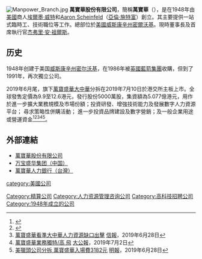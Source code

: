 {{Link style|time=2015-12-12T05:12:36+00:00}}
{{Infobox company
| name             = 万宝盛华<br>Manpower Group 
| logo             = 
| caption          = 
| type             = 上市公司
| traded_as        = {{NYSE|MAN}}<br>[[S&P_400|S&P 400 Component]]
| fate             = 
| predecessor      = 
| successor        = 
| foundation       = 1948 
| founder          = [[Elmer_Winter|Elmer Winter]]<br>[[Aaron_Scheinfeld|Aaron Scheinfeld]]
| defunct          = <!-- {{End date|YYYY|MM|DD}} -->
| location_city    = [[威斯康辛州|威斯康辛州]][[密尔沃基|密尔沃基]]
| location_country = {{USA}}  
| locations        = 3,900处办公点，分部全球80多个国家和地区
| area_served      = 全球
| key_people       = [[Jonas_Prising|Jonas Prising]]<br>(CEO) 
| industry         = 专业服务类
| products         = 
| production       = 
| services         = [[人力仲介|人力仲介]]，[[招聘|招聘]]， [[人力资源管理|人力资源管理]]和[[外包|外包]]  
| revenue          = {{profit}} [[United_States_dollar|US$]] 19.33 billion (2015)<ref name=2015Report>{{cite web |url=http://investor.manpowergroup.com/2015AnnualReport/manpowergroup_2015ar.pdf |title=Annual Report 2015, Manpower Inc. |publisher=ManpowerGroup |accessdate=2017-08-02 |archive-date=2017-05-10 |archive-url=https://web.archive.org/web/20170510095933/http://investor.manpowergroup.com/2015AnnualReport/manpowergroup_2015ar.pdf |dead-url=no }}</ref>   
| operating_income = {{increase}} US$ 688.9 million (2015)<ref name=2015Report/> 
| net_income       = {{increase}} US$ 419.2 million (2015)<ref name=2015Report/> 
| aum              = <!-- Only used with financial services companies -->
| assets           = {{increase}} US$ 7.5 billion (2015)<ref name=2015Report/> 
| equity           =  
| owner            = 
| num_employees    = 31,000 (2012) 
| parent           = 
| divisions        = 
| subsid           = 
| homepage         = {{URL|http://www.manpowergroup.com/}}
| footnotes        = 
| intl             = yes 
}} 
[[Image:Manpower_Branch.jpg|thumb]]
'''萬寶華股份有限公司'''，簡稱'''萬寶華'''（{{nyse|MAN}}），是在1948年由[[美國|美國]]商人[[:en:Elmer_Winter|埃爾墨·威特]]和[[Aaron_Scheinfeld|Aaron Scheinfeld]]（[[亞倫·施特富|亞倫·施特富]]）創立。其主要提供一站式臨時工、技術職位等工作。總部位於[[美國|美國]][[威斯康辛州|威斯康辛州]][[密爾沃基|密爾沃基]]。現時董事長及首席執行官[[:en:Jeffrey_A._Joerres|杰弗里·安·祖爾斯]]。

==历史==
1948年创建于美国[[威斯康辛州|威斯康辛州]][[密尔沃基|密尔沃基]]，在1986年被[[:en:Blue_Arrow|英國藍箭集團]]收購，但到了1991年，再次獨立公司。

2019年6月尾，旗下[[萬寶盛華大中華|萬寶盛華大中華]]分拆在2019年7月10日於港交所主板上市。全球發售定價為9.9至12.6港元，發行股份5000萬股，集資額為5.077億港元，用作於進一步擴大業務規模及市場份額；投資研發、增強技術能力及發展數字人力資源平台； 尋求策略性併購活動； 進一步投資品牌建設及數字營銷；及一般企業用途或營運資金<ref>{{Cite web |url=https://www1.hkexnews.hk/listedco/listconews/sehk/2019/0627/ltn20190627022_c.pdf |title=萬寶盛華大中華有限公司招股公告 |access-date=2019-10-13 |archive-date=2019-10-13 |archive-url=https://web.archive.org/web/20191013215704/https://www1.hkexnews.hk/listedco/listconews/sehk/2019/0627/ltn20190627022_c.pdf |dead-url=no }}</ref><ref>{{Cite web |url=https://www1.hkexnews.hk/listedco/listconews/sehk/2019/0627/ltn20190627034_c.pdf |title=萬寶盛華大中華有限公司招股資料 |access-date=2019-10-13 |archive-date=2020-11-27 |archive-url=https://web.archive.org/web/20201127231448/https://www1.hkexnews.hk/listedco/listconews/sehk/2019/0627/ltn20190627034_c.pdf |dead-url=no }}</ref><ref>[https://www2.hkej.com/instantnews/market/article/2175924/%E3%80%90%E5%83%B9%E5%80%BC%E5%B7%A5%E6%88%BF%E3%80%91%E8%90%AC%E5%AF%B6%E7%9B%9B%E8%8F%AF%E7%9C%8B%E6%BA%96%E5%A4%A7%E4%B8%AD%E8%8F%AF%E4%BA%BA%E5%8A%9B%E8%B3%87%E6%BA%90%E7%BC%BA%E5%8F%A3%E5%87%BA%E6%93%8A 萬寶盛華看準大中華人力資源缺口出擊] {{Wayback|url=https://www2.hkej.com/instantnews/market/article/2175924/%E3%80%90%E5%83%B9%E5%80%BC%E5%B7%A5%E6%88%BF%E3%80%91%E8%90%AC%E5%AF%B6%E7%9B%9B%E8%8F%AF%E7%9C%8B%E6%BA%96%E5%A4%A7%E4%B8%AD%E8%8F%AF%E4%BA%BA%E5%8A%9B%E8%B3%87%E6%BA%90%E7%BC%BA%E5%8F%A3%E5%87%BA%E6%93%8A |date=20191013215738 }}[[信報|信報]]，2019年6月28日</ref><ref>[http://takungpao.com.hk/finance/236135/2019/0702/313665.html 萬寶盛華業務獨特/高 飛] {{Wayback|url=http://takungpao.com.hk/finance/236135/2019/0702/313665.html |date=20190702035352 }}[[大公報|大公報]]，2019年7月2日</ref><ref>[https://www.mpfinance.com/fin/daily2.php?node=1561660894929&issue=20190628 美獵頭公司分拆 萬寶盛華入場費3182元] {{Wayback|url=https://www.mpfinance.com/fin/daily2.php?node=1561660894929&issue=20190628 |date=20191013215711 }}[[明報|明報]]，2019年6月28日</ref>。

==外部連結==
*[http://www.manpowergroup.com 萬寶華股份有限公司] {{Wayback|url=http://www.manpowergroup.com/ |date=20210506221923 }}
*[http://www.manpower.com.cn/ 万宝盛华集团（中国）] {{Wayback|url=http://www.manpower.com.cn/ |date=20200129163101 }}
*[http://www.manpower.com.tw/ 萬寶華人力銀行（台灣）] {{Wayback|url=http://www.manpower.com.tw/ |date=20210413194625 }}

[[Category:精算公司|Category:精算公司]]
[[category:美國公司|category:美國公司]]
[[Category:人力资源管理咨询公司|Category:人力资源管理咨询公司]]
[[Category:高科技招聘公司|Category:高科技招聘公司]]
[[Category:1948年成立的公司|Category:1948年成立的公司]]